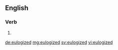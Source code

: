 ==English==

===Verb===
{{head|en}}

# {{en-past of|eulogize}}

[[de:eulogized]]
[[mg:eulogized]]
[[sv:eulogized]]
[[vi:eulogized]]